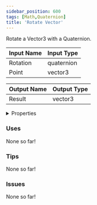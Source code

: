 ```yaml
---
sidebar_position: 600
tags: [Math,Quaternion]
title: 'Rotate Vector'
---
```


Rotate a Vector3 with a Quaternion.




<EsbSvg />

| Input Name | Input Type |
|-----------|-----------|
| Rotation | quaternion |
| Point | vector3 |

| Output Name | Output Type |
|-----------|-----------|
| Result | vector3 |


<details>
  <summary>Properties</summary>
  <div>
    <div>
    <table>
      <thead>
        <tr>
          <th>Is beta required?</th>
          <th>❌</th>
        </tr>
        <tr>
          <th>Is this chip a trolling risk?</th>
          <th>❌</th>
        </tr>
        <tr>
          <th>Is this chip a role assignment risk?</th>
          <th>❌</th>
        </tr>
        <tr>
          <th>Chip UUID</th>
          <th>02c4048a-5f67-47ea-9f00-692f51c66e65</th>
        </tr>
      </thead>
    </table>
    </div>
  </div>
</details>

### Uses

None so far!

### Tips

None so far!

### Issues

None so far!